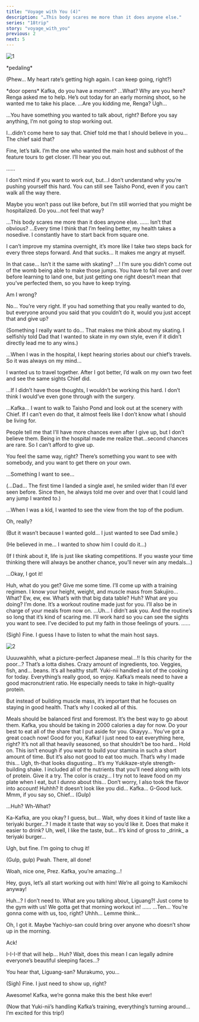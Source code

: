 ```yaml
---
title: "Voyage with You (4)"
description: "…This body scares me more than it does anyone else."
series: "18trip"
story: "voyage_with_you"
previous: 2
next: 5
---
```



<Divider loc="HAMA House - Gym" />

![1](1.jpg)

<Narration>
&ast;pedaling&ast;
</Narration>

<Bubble character="Kafka">
<p class="t">(Phew… My heart rate’s getting high again. I can keep going, right?)</p>
</Bubble>

<Narration>
&ast;door opens&ast;
</Narration>

<Bubble character="Yukikaze">
Kafka, do you have a moment?
</Bubble>

<Bubble character="Kafka">
…What? Why are you here?
</Bubble>

<Bubble character="Yukikaze">
Renga asked me to help. He’s out today for an early morning shoot, so he wanted me to take his place.
</Bubble>

<Bubble character="Kafka">
…Are you kidding me, Renga? Ugh…

…You have something you wanted to talk about, right? Before you say anything, I’m not going to stop working out.
</Bubble>

<Bubble character="Yukikaze">
I…didn’t come here to say that. Chief told me that I should believe in you…
</Bubble>

<Bubble character="Kafka">
The chief said that?

Fine, let’s talk. I’m the one who wanted the main host and subhost of the feature tours to get closer. I’ll hear you out.
</Bubble>

<Bubble character="Yukikaze">
……

I don’t mind if you want to work out, but…I don’t understand why you’re pushing yourself this hard. You can still see Taisho Pond, even if you can’t walk all the way there.

Maybe you won’t pass out like before, but I’m still worried that you might be hospitalized. Do you…not feel that way?
</Bubble>

<Bubble character="Kafka">
…This body scares me more than it does anyone else.
</Bubble>

<Bubble character="Yukikaze">
……
</Bubble>

<Bubble character="Kafka">
Isn’t that obvious? …Every time I think that I’m feeling better, my health takes a nosedive. I constantly have to start back from square one.

I can’t improve my stamina overnight, it’s more like I take two steps back for every three steps forward. And that sucks… It makes me angry at myself.
</Bubble>

<Bubble character="Yukikaze">
In that case…
</Bubble>

<Bubble character="Kafka">
Isn’t it the same with skating?
</Bubble>

<Bubble character="Yukikaze">
…!
</Bubble>

<Bubble character="Kafka">
I’m sure you didn’t come out of the womb being able to make those jumps. You have to fail over and over before learning to land one, but just getting one right doesn’t mean that you’ve perfected them, so you have to keep trying.

Am I wrong?
</Bubble>

<Bubble character="Yukikaze">
No… You’re very right.
</Bubble>

<Bubble character="Kafka">
If you had something that you really wanted to do, but everyone around you said that you couldn’t do it, would you just accept that and give up?
</Bubble>

<Bubble character="Yukikaze">
<p class="t">(Something I really want to do… That makes me think about my skating. I selfishly told Dad that I wanted to skate in my own style, even if it didn’t directly lead me to any wins.)</p>
</Bubble>

<Bubble character="Kafka">
…When I was in the hospital, I kept hearing stories about our chief’s travels. So it was always on my mind…

I wanted us to travel together. After I got better, I’d walk on my own two feet and see the same sights Chief did.

…If I didn’t have those thoughts, I wouldn’t be working this hard. I don’t think I would’ve even gone through with the surgery.
</Bubble>

<Bubble character="Yukikaze">
…Kafka…
</Bubble>

<Bubble character="Kafka">
I want to walk to Taisho Pond and look out at the scenery with Chief. If I can’t even do that, it almost feels like I don’t know what I should be living for.

People tell me that I'll have more chances even after I give up, but I don’t believe them. Being in the hospital made me realize that…second chances are rare. So I can’t afford to give up.

You feel the same way, right? There’s something you want to see with somebody, and you want to get there on your own.
</Bubble>

<Bubble character="Yukikaze">
…Something I want to see…

<p class="t">(…Dad… The first time I landed a single axel, he smiled wider than I’d ever seen before. Since then, he always told me over and over that I could land any jump I wanted to.)</p>

…When I was a kid, I wanted to see the view from the top of the podium.
</Bubble>

<Bubble character="Kafka">
Oh, really?
</Bubble>

<Bubble character="Yukikaze">
<p class="t">(But it wasn’t because I wanted gold… I just wanted to see Dad smile.)</p>

<p class="t">(He believed in me… I wanted to show him I could do it…)</p>

<p class="t">(If I think about it, life is just like skating competitions. If you waste your time thinking there will always be another chance, you’ll never win any medals…)</p>

…Okay, I got it!
</Bubble>

<Bubble character="Kafka">
Huh, what do you get?
</Bubble>

<Bubble character="Yukikaze">
Give me some time. I’ll come up with a training regimen. I know your height, weight, and muscle mass from Sakujiro…
</Bubble>

<Bubble character="Kafka">
What? Ew, ew, ew. What’s with that big data table? Huh? What are you doing?
</Bubble>

<Bubble character="Yukikaze">
I’m done. It’s a workout routine made just for you. I’ll also be in charge of your meals from now on.
</Bubble>

<Bubble character="Kafka">
…Uh… I didn’t ask you. And the routine’s so long that it’s kind of scaring me.
</Bubble>

<Bubble character="Yukikaze">
I’ll work hard so you can see the sights you want to see. I’ve decided to put my faith in those feelings of yours.
</Bubble>

<Bubble character="Kafka">
……

(Sigh) Fine. I guess I have to listen to what the main host says.
</Bubble>

<Divider loc="HAMA House - Dining Room" />

![2](2.jpg)

<Bubble character="Yachiyo">
Uuuuwahhh, what a picture-perfect Japanese meal…!! Is this charity for the poor…?
</Bubble>

<Bubble character="Ten">
That’s a lotta dishes. Crazy amount of ingredients, too. Veggies, fish, and… beans. It’s all healthy stuff.
</Bubble>

<Bubble mc>
Yuki-nii handled a lot of the cooking for today. Everything’s really good, so enjoy.
</Bubble>

<Bubble character="Yukikaze">
Kafka’s meals need to have a good macronutrient ratio. He especially needs to take in high-quality protein.

But instead of building muscle mass, it’s important that he focuses on staying in good health. That’s why I cooked all of this.
</Bubble>

<Bubble character="Liguang">
Meals should be balanced first and foremost. It’s the best way to go about them.
</Bubble>

<Bubble character="Yukikaze">
Kafka, you should be taking in 2000 calories a day for now. Do your best to eat all of the share that I put aside for you.
</Bubble>

<Bubble character="Kafka">
Okayyy…
</Bubble>

<Bubble character="Renga">
You’ve got a great coach now! Good for you, Kafka!
</Bubble>

<Bubble character="Kafka">
I just need to eat everything here, right? It’s not all that heavily seasoned, so that shouldn’t be too hard…
</Bubble>

<Bubble character="Yukikaze">
Hold on. This isn’t enough if you want to build your stamina in such a short amount of time. But it’s also not good to eat too much. That’s why I made this…
</Bubble>

<Bubble character="Kafka">
Ugh, th-that looks disgusting…
</Bubble>

<Bubble character="Yukikaze">
It’s my Yukikaze-style strength-building shake. I included all of the nutrients that you’ll need along with lots of protein. Give it a try.
</Bubble>

<Bubble character="Renga">
The color is crazy… I try not to leave food on my plate when I eat, but I dunno about this…
</Bubble>

<Bubble character="Yukikaze">
Don’t worry, I also took the flavor into account!
</Bubble>

<Bubble character="Kafka">
Huhhh? It doesn’t look like you did…
</Bubble>

<Bubble mc>
Kafka… G-Good luck.
</Bubble>

<Bubble character="Kafka">
Mmm, if you say so, Chief… (Gulp)

…Huh? Wh-What?
</Bubble>

<Bubble character="Renga">
Ka-Kafka, are you okay?
</Bubble>

<Bubble character="Kafka">
I guess, but… Wait, why does it kind of taste like a teriyaki burger…?
</Bubble>

<Bubble character="Yukikaze">
I made it taste that way so you’d like it. Does that make it easier to drink?
</Bubble>

<Bubble character="Kafka">
Uh, well, I like the taste, but… It’s kind of gross to _drink_ a teriyaki burger…

Ugh, but fine. I’m going to chug it!

(Gulp, gulp) Pwah. There, all done!
</Bubble>

<Bubble character="Ten">
Woah, nice one, Prez.
</Bubble>

<Bubble character="Renga">
Kafka, you’re amazing…!

Hey, guys, let’s all start working out with him! We’re all going to Kamikochi anyway!
</Bubble>

<Bubble character="Ten">
Huh…?
</Bubble>

<Bubble character="Liguang">
I don’t need to.
</Bubble>

<Bubble character="Renga">
What are you talking about, Liguang?! Just come to the gym with us! We gotta get that morning workout in!
</Bubble>

<Bubble character="Liguang">
……
</Bubble>

<Bubble character="Renga">
…Ten… You’re gonna come with us, too, right?
</Bubble>

<Bubble character="Ten">
Uhhh… Lemme think…

Oh, I got it. Maybe Yachiyo-san could bring over anyone who doesn’t show up in the morning.
</Bubble>

<Bubble character="Yachiyo">
Ack!

I-I-I-If that will help… Huh? Wait, does this mean I can legally admire everyone’s beautiful sleeping faces…?
</Bubble>

<Bubble character="Ten">
You hear that, Liguang-san?
</Bubble>

<Bubble character="Liguang">
Murakumo, you…

(Sigh) Fine. I just need to show up, right?
</Bubble>

<Bubble character="Renga">
Awesome! Kafka, we’re gonna make this the best hike ever!
</Bubble>

<Bubble mc>
<p class="t">(Now that Yuki-nii’s handling Kafka’s training, everything’s turning around… I’m excited for this trip!)</p>
</Bubble>
